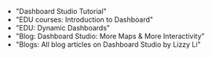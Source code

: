 
* <Link to="https://docs.splunk.com/Documentation/SplunkCloud/latest/DashStudio/dashStudioTutorial" openInNewContext>"Dashboard Studio Tutorial"</Link>
* <Link to="https://education.splunk.com/" openInNewContext>"EDU courses: Introduction to Dashboard"</Link>
* <Link to="https://education.splunk.com/" openInNewContext>"EDU: Dynamic Dashboards"</Link>
* <Link to="https://www.splunk.com/en_us/blog/platform/dashboard-studio-more-maps-more-interactivity.html" openInNewContext>"Blog: Dashboard Studio: More Maps & More Interactivity"</Link>
* <Link to="https://www.splunk.com/en_us/blog/author/elizabethl.html" openInNewContext>"Blogs: All blog articles on Dashboard Studio by Lizzy Li"</Link>


